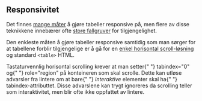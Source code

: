 
## Responsivitet

Det finnes [mange måter](https://medium.com/appnroll-publication/5-practical-solutions-to-make-responsive-data-tables-ff031c48b122) å gjøre tabeller responsive på, men flere av disse teknikkene innebærer ofte [store fallgruver](https://developer.paciellogroup.com/blog/2018/03/short-note-on-what-css-display-properties-do-to-table-semantics/) for tilgjengelighet.

Den enkleste måten å gjøre tabeller responsive samtidig som man sørger for at tabellene forblir tilgjengelige er å gå for en [enkel horisontal scroll-løsning](http://adrianroselli.com/2017/11/a-responsive-accessible-table.html#ResponsiveScrolling) og standard `<table>` HTML.

<Alertstripe type="info">
  Tastaturvennlig horisontal scrolling krever at man setter{" "}
  <InlineCode className="inline">tabindex="0"</InlineCode> og{" "}
  <InlineCode className="inline">role="region"</InlineCode> på konteineren som
  skal scrolle. Dette kan utløse advarsler fra lintere om at bare{" "}
  <em>interaktive</em> elementer skal ha{" "}
  <InlineCode className="inline">tabindex</InlineCode>-attributtet. Disse
  advarslene kan trygt ignoreres da scrolling teller som interaktivitet, men
  blir ofte ikke oppfattet av lintere.
</Alertstripe>
